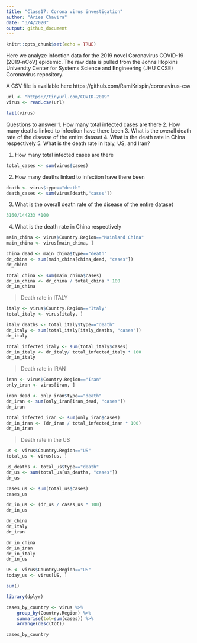 ```yaml
---
title: "Class17: Corona virus investigation"
author: "Aries Chavira"
date: "3/4/2020"
output: github_document
---
```


```r
knitr::opts_chunk$set(echo = TRUE)
```

Here we analyze infection data for the 2019 novel Coronavirus COVID-19 (2019-nCoV) epidemic. The raw data is pulled from the Johns Hopkins University Center for Systems Science and Engineering (JHU CCSE) Coronavirus repository.

A CSV file is available here https://github.com/RamiKrispin/coronavirus-csv


```r
url <- "https://tinyurl.com/COVID-2019"
virus <- read.csv(url)

tail(virus)
```

Questions to answer 
 1. How many total infected cases are there 
 2. How many deaths linked to infection have there been 
 3. What is the overall death rate of the disease of the entire dataset 
 4. What is the death rate in China respectively 
 5. What is the death rate in Italy, US, and Iran? 
 
 1. How many total infected cases are there 
```r
total_cases <- sum(virus$cases)
```
 
2. How many deaths linked to infection have there been 
```r
death <- virus$type=="death"
death_cases <- sum(virus[death,"cases"])
```

 3. What is the overall death rate of the disease of the entire dataset 
```r
3160/144233 *100
```

4. What is the death rate in China respectively 
```r
main_china <- virus$Country.Region=="Mainland China"
main_china <- virus[main_china, ]

china_dead <- main_china$type=="death"
dr_china <- sum(main_china[china_dead, "cases"])
dr_china 

total_china <- sum(main_china$cases)
dr_in_china <- dr_china / total_china * 100
dr_in_china
```

> Death rate in ITALY 

```r
italy <- virus$Country.Region=="Italy"
total_italy <- virus[italy, ]

italy_deaths <- total_italy$type=="death"
dr_italy <- sum(total_italy[italy_deaths, "cases"])
dr_italy

total_infected_italy <- sum(total_italy$cases)
dr_in_italy <- dr_italy/ total_infected_italy * 100
dr_in_italy
```

> Death rate in IRAN

```r
iran <- virus$Country.Region=="Iran"
only_iran <- virus[iran, ]

iran_dead <- only_iran$type=="death"
dr_iran <- sum(only_iran[iran_dead, "cases"])
dr_iran

total_infected_iran <- sum(only_iran$cases)
dr_in_iran <- (dr_iran / total_infected_iran * 100)
dr_in_iran
```

> Death rate in the US 

```r
us <- virus$Country.Region=="US"
total_us <- virus[us, ]

us_deaths <- total_us$type=="death"
dr_us <- sum(total_us[us_deaths, "cases"])
dr_us

cases_us <- sum(total_us$cases)
cases_us

dr_in_us <- (dr_us / cases_us * 100)
dr_in_us
```

```r
dr_china
dr_italy
dr_iran

dr_in_china
dr_in_iran
dr_in_italy
dr_in_us

```

```r
US <- virus$Country.Region=="US"
today_us <- virus[US, ]

sum()
```


```r
library(dplyr)

cases_by_country <- virus %>%
    group_by(Country.Region) %>%
    summarise(tot=sum(cases)) %>% 
    arrange(desc(tot))

cases_by_country
```









